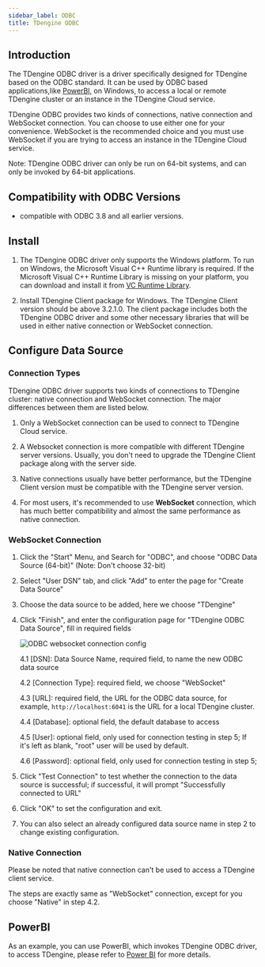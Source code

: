 ```yaml
---
sidebar_label: ODBC
title: TDengine ODBC
---
```



## Introduction

The TDengine ODBC driver is a driver specifically designed for TDengine based on the ODBC standard. It can be used by ODBC based applications,like [PowerBI](https://powerbi.microsoft.com), on Windows, to access a local or remote TDengine cluster or an instance in the TDengine Cloud service.

TDengine ODBC provides two kinds of connections, native connection and WebSocket connection. You can choose to use either one for your convenience. WebSocket is the recommended choice and you must use WebSocket if you are trying to access an instance in the TDengine Cloud service. 

Note: TDengine ODBC driver can only be run on 64-bit systems, and can only be invoked by 64-bit applications.

## Compatibility with ODBC Versions

- compatible with ODBC 3.8 and all earlier versions.

## Install

1.  The TDengine ODBC driver only supports the Windows platform. To run on Windows, the Microsoft Visual C++ Runtime library is required. If the Microsoft Visual C++ Runtime Library is missing on your platform, you can download and install it from [VC Runtime Library](https://learn.microsoft.com/en-us/cpp/windows/latest-supported-vc-redist?view=msvc-170). 

2. Install TDengine Client package for Windows. The TDengine Client version should be above 3.2.1.0. The client package includes both the TDengine ODBC driver and some other necessary libraries that will be used in either native connection or WebSocket connection.

## Configure Data Source

### Connection Types

TDengine ODBC driver supports two kinds of connections to TDengine cluster: native connection and WebSocket connection. The major differences between them are listed below.

1. Only a WebSocket connection can be used to connect to TDengine Cloud service. 

2. A Websocket connection is more compatible with different TDengine server versions. Usually, you don't need to upgrade the TDengine Client package along with the server side.

3. Native connections usually have better performance, but the TDengine Client version must be compatible with the TDengine server version.

4. For most users, it's recommended to use **WebSocket** connection, which has much better compatibility and almost the same performance as native connection. 

### WebSocket Connection

1. Click the "Start" Menu, and Search for "ODBC", and choose "ODBC Data Source (64-bit)" (Note: Don't choose 32-bit)

2. Select "User DSN" tab, and click "Add" to enter the page for "Create Data Source"

3. Choose the data source to be added, here we choose "TDengine"

4. Click "Finish", and enter the configuration page for "TDengine ODBC Data Source", fill in required fields

    ![ODBC websocket connection config](./assets/odbc-ws-config-en.webp)

    4.1 [DSN]: Data Source Name, required field, to name the new ODBC data source

    4.2 [Connection Type]: required field, we choose "WebSocket"

    4.3 [URL]: required field, the URL for the ODBC data source, for example, `http://localhost:6041` is the URL for a local TDengine cluster.

    4.4 [Database]: optional field, the default database to access

    4.5 [User]: optional field, only used for connection testing in step 5; If it's left as blank, "root" user will be used by default.

    4.6 [Password]: optional field, only used for connection testing in step 5; 

5. Click "Test Connection" to test whether the connection to the data source is successful; if successful, it will prompt "Successfully connected to URL"

6. Click "OK" to set the configuration and exit.

7. You can also select an already configured data source name in step 2 to change existing configuration.

### Native Connection

Please be noted that native connection can't be used to access a TDengine client service. 

The steps are exactly same as "WebSocket" connection, except for you choose "Native" in step 4.2.


## PowerBI

As an example, you can use PowerBI, which invokes TDengine ODBC driver, to access TDengine, please refer to [Power BI](../../third-party/powerbi) for more details.
